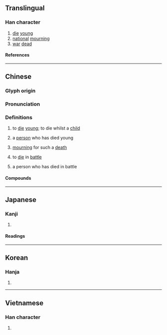 {{also|殇}}
{{character info}}
==Translingual==

===Han character===
{{Han char|rn=78|rad=歹|as=11|sn=15|four=18227|canj=MNOAH|ids=⿰歹𬀷}}

# [[die]] [[young]]
# [[national]] [[mourning]]
# [[war]] [[dead]]

====References====
{{Han ref|kx=0583.060|dkj=16557|dj=0975.380|hdz=21393.070|uh=6BA4}}

----

==Chinese==
{{zh-forms|s=殇}}

===Glyph origin===
{{Han etym}}

===Pronunciation===
{{zh-pron
|m=shāng
|c=soeng1
|h=pfs=
|md=
|mn=siong
|w=
|mc=y
|oc=y
|cat=v,n
}}

===Definitions===
{{zh-hanzi}}

# {{lb|zh|literary}} to [[die]] [[young]]; to die whilst a [[child]]
# {{lb|zh|literary}} a [[person]] who has died young
# {{lb|zh|literary}} [[mourning]] for such a [[death]]
# {{lb|zh|literary}} to [[die]] in [[battle]]
# {{lb|zh|literary}} a person who has died in battle

====Compounds====
{{zh-der|夭殤|彭殤|中殤|國殤|痘殤|無服之殤}}

----

==Japanese==

===Kanji===
{{ja-kanji|grade=|rs=歹11}}

# {{rfdef|ja|sort=歹11}}

====Readings====
{{ja-readings
|on=しょう
|kun=わかじに
}}

----

==Korean==

===Hanja===
{{ko-hanja|상}}

# {{rfdef|ko|sort=歹11}}

----

==Vietnamese==

===Han character===
{{vi-readings|rs=歹11|reading=thương}}

# {{rfdef|vi|sort=歹11}}

{{cln|vi|Han tu}}